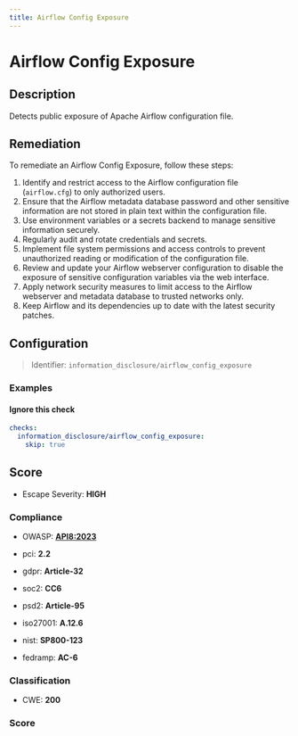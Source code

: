 ```yaml
---
title: Airflow Config Exposure
---
```


# Airflow Config Exposure

## Description

Detects public exposure of Apache Airflow configuration file.

## Remediation

To remediate an Airflow Config Exposure, follow these steps:

1. Identify and restrict access to the Airflow configuration file (`airflow.cfg`) to only authorized users.
2. Ensure that the Airflow metadata database password and other sensitive information are not stored in plain text within the configuration file.
3. Use environment variables or a secrets backend to manage sensitive information securely.
4. Regularly audit and rotate credentials and secrets.
5. Implement file system permissions and access controls to prevent unauthorized reading or modification of the configuration file.
6. Review and update your Airflow webserver configuration to disable the exposure of sensitive configuration variables via the web interface.
7. Apply network security measures to limit access to the Airflow webserver and metadata database to trusted networks only.
8. Keep Airflow and its dependencies up to date with the latest security patches.



## Configuration

> Identifier: `information_disclosure/airflow_config_exposure`



### Examples



#### Ignore this check

```yaml
checks:
  information_disclosure/airflow_config_exposure:
    skip: true
```




## Score

- Escape Severity: **<span className="high-severity">HIGH</span>**

### Compliance

- OWASP: **[API8:2023](https://github.com/OWASP/API-Security/blob/master/editions/2023/en/0xa8-security-misconfiguration.md)**

- pci: **2.2**
- gdpr: **Article-32**
- soc2: **CC6**
- psd2: **Article-95**
- iso27001: **A.12.6**
- nist: **SP800-123**
- fedramp: **AC-6**

### Classification

- CWE: **200**




### Score




